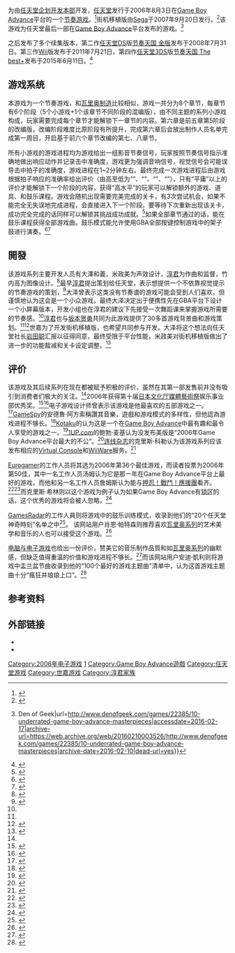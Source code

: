 {{NoteTA
| G1=Games
}}
{{Infobox video game
| title = 节奏天国
| english = Rhythm Tengoku
| japanese = リズム天国
| image = File:Rhythm_Tengoku_Logo.gif
| caption = 游戏标志
| developer = [[任天堂企划开发本部|任天堂企划开发本部]]<br />J.P.Room Recordings<br /><u>街机版：</u><br />[[SEGA|SEGA]]
| publisher = [[任天堂|任天堂]]
| designer = [[淳君|淳君]]、大泽和义
| engine =
| released ='''Game Boy Advance'''{{vgrelease|JP|2006年8月3日}} '''街机'''{{vgrelease|JP|2007年9月20日}}
| genre = [[节奏游戏|节奏]]
| modes = 单人<br />多人<small>（街机版）</small>
| platforms = [[Game_Boy_Advance|Game Boy Advance]]<br />[[街机|街机]]
| arcade system = Sega [[NAOMI|NAOMI]]
}}

{{vgname|节奏天国|ja=リズム天国|en=Rhythm Tengoku}}为由[[任天堂企划开发本部|任天堂企划开发本部]]开发，[[任天堂|任天堂]]发行于2006年8月3日在[[Game_Boy_Advance|Game Boy Advance]]平台的一个[[节奏游戏|节奏游戏]]。<ref>{{cite web |title=E3 2006: Rhythm Tengoku Revealed |url=http://www.ign.com/articles/2006/05/12/e3-2006-rhythm-tengoku-revealed |work=[[IGN|IGN]] |last=Gantayat |first=Anoop |date=2006-05-12 |accessdate=2013-12-03}}</ref>街机移植版由[[Sega|Sega]]于2007年9月20日发行。<ref>{{cite web|script-title=am-netアーケードゲームデーターベース|url=http://am-net.xtr.jp/game/profile.cgi?_v=1178771121|language=ja}}</ref>该游戏为任天堂最后一部在[[Game_Boy_Advance|Game Boy Advance]]平台发布的游戏。<ref>{{cite web|title=10 underrated Game Boy Advance masterpieces {{!}} Den of Geek|url=http://www.denofgeek.com/games/22385/10-underrated-game-boy-advance-masterpieces|accessdate=2016-02-17|archive-url=https://web.archive.org/web/20160210003526/http://www.denofgeek.com/games/22385/10-underrated-game-boy-advance-masterpieces|archive-date=2016-02-10|dead-url=yes}}</ref>

之后发布了多个续集版本，第二作[[任天堂DS|任天堂DS]]版[[节奏天国_黄金版|节奏天国 金版]]发布于2008年7月31日。第三作[[Wii|Wii]]版{{tsl|ja|みんなのリズム天国|大家的节奏天国}}发布于2011年7月21日，第四作[[任天堂3DS|任天堂3DS]]版[[节奏天国_The_best+|节奏天国 The best+]]发布于2015年6月11日。<ref>{{cite web|title=《节奏天国The best+》新作超带感预告 不知不觉跟着抖腿 _ 游民星空 GamerSky.com|url=http://www.gamersky.com/news/201505/592753.shtml}}</ref>

== 游戏系统 ==

本游戏为一个节奏游戏，和[[瓦里奥系列|瓦里奥制造]]比较相似，游戏一共分为8个章节，每章节有6个阶段（5个小游戏+1个该章节不同阶段的混编版），由不同主题的系列小游戏构成，玩家需要完成每个章节才能解锁下一章节的内容。第六章是前五章第5阶段的改编版，改编阶段难度比原阶段有所提升，完成第六章后会放出制作人员名单完成第一周目，开启基于前六个章节改编的第七、八章节。

所有小游戏的游戏进程均为游戏给出一组影音节奏信号，玩家按照节奏信号指示准确地做出响应动作并记录击中准确度，游戏更为强调音响信号，视觉信号会可能误导击中拍子的准确度，游戏进程在1~2分钟左右。最终完成一次游戏进程后由游戏根据拍子响应的准确率给出评价（由高至低为“{{nihongo|高水平|ハイレベル}}”、“{{nihongo|平庸|平凡}}”、“{{nihongo|不过平庸|でも平凡}}”、“{{nihongo|重来|やりなおし}}”），只有“平庸”以上的评价才能解锁下一个阶段的内容，获得“高水平”的玩家可以解锁额外的游戏、道具、和鼓乐课程。游戏会随机出现需要完美完成的关卡，有3次尝试机会，如果不能完全无失误地完成进程，会直接进入下一个阶段，要等待下次重新出现该关卡，成功完全完成的话同样可以解锁其挑战成功成就。<ref>{{cite web|title=GBA版节奏天国攻略 _NDS掌机站_NDS.DUOWAN.COM:|url=http://nds.duowan.com/0807/81451432739.html|access-date=2016-02-17|archive-url=https://web.archive.org/web/20160224135342/http://nds.duowan.com/0807/81451432739.html|archive-date=2016-02-24|dead-url=yes}}</ref>如果全部章节通过的话，能在鼓乐课程获得全部游戏曲。鼓乐模式能允许使用GBA全部按键控制游戏中的架子鼓进行演奏。<ref name="hg101">{{cite web |title=Hardcore Gaming 101: Rhythm Heaven |url=http://www.hardcoregaming101.net/rhythmtengoku/rhythmtengoku.htm |work=Hardcore Gaming 101 |last=Kalata |first=Kurt |date=April 2012 |accessdate=2013-12-03}}</ref><ref>{{cite video game |title=Rhythm Tengoku |developer=Nintendo |year=2006}}</ref>

== 開發 ==

该游戏系列主要开发人员有大澤和義，米政美为声效设计，[[淳君|淳君]]为作曲和监督，竹内高为图像设计。<ref name="iwataasks1">{{cite web |title=Iwata Asks - Rhythm Heaven |url=http://www.rhythmheaven.nintendo.com/iwata1.html |publisher=Rhythm Heaven.com |accessdate=2009-07-07 |archive-url=https://web.archive.org/web/20131216190435/http://www.rhythmheaven.nintendo.com/iwata1.html |archive-date=2013-12-16 |dead-url=yes }}</ref>最早[[淳君|淳君]]提出策划给任天堂，表示想提供一个不依靠视觉提示的节奏游戏的策划，<ref>{{cite web |title=J-Pop Producer Tsunku Perfects Music Games With Rhythm Heaven |url=http://www.wired.com/gamelife/2009/04/qa-japans-pop-i/ |work=''[[连线|《连线》杂志]]'' |last=Kohler |first=Chris |date=2009-04-10 |accessdate=2013-12-03}}</ref>大泽曾表示这类没有节奏谱的游戏可能会受到人们喜欢，但谨慎地认为这会是一个小众游戏，最终大泽决定出于便携性先在GBA平台下设计一个小屏幕版本，开发小组也在淳君的建议下先接受一次舞蹈课来掌握游戏所需要的节奏感。<ref name="iwataasks1" />[[淳君|淳君]]也与[[坂本贺勇|坂本贺勇]]共同为此游戏提供了30多首游戏背景曲和游戏策划。<ref name="iwataasks1" /><ref>{{Cite web | date = 2006-08-03 | url = http://www.1101.com/nintendo/rythm_heaven/01.html | script-title = つんく♂さんに教わるリズム論『リズム天国』でノリ感アップ！ | publisher = ほぼ日刊イトイ新聞 | language = ja | accessdate = 2010-01-23}}</ref>世嘉为了开发街机移植版，也希望共同参与开发。大泽将这个想法向任天堂社长[[岩田聪|岩田聪]]汇报以征得同意，最终受限于平台性能，米政美对街机移植版做出了进一步的功能裁减和关卡设定调整。<ref name="iwataasks2">{{cite web |title=Iwata Asks - Rhythm Heaven (2) |url=http://www.rhythmheaven.nintendo.com/iwata2.html |publisher=Rhythm Heaven.com |accessdate=2009-07-07 |archive-url=https://web.archive.org/web/20131216223737/http://www.rhythmheaven.nintendo.com/iwata2.html |archive-date=2013-12-16 |dead-url=yes }}</ref>

== 评价 ==

该游戏及其后续系列在现在都被赋予积极的评价，虽然在其第一部发售前并没有吸引到消费者们极大的关注。<ref name="iwataasks1" />2006年获得第十届[[文化廳媒體藝術祭|日本文化厅媒體藝術祭]]娱乐事业部优秀奖。<ref>{{cite web|script-title=「リズム天国ゴールド」レビュー：リズムにノってスクリーンをはじけば、そこは天国――あのリズムゲームがゴールドになって帰ってきた！ (1/3) - ITmedia +D Games|url=http://www.itmedia.co.jp/games/articles/0808/06/news024.html|language=ja}}</ref><ref>{{cite web|script-title=文化庁メディア芸術祭エンターテインメント部門の大賞に『大神(OKAMI)』！ - ファミ通.com|url=http://www.famitsu.com/game/news/2006/12/15/103,1166176115,64581,0,0.html|website=Fami通|accessdate=2016-01-16|language=ja}}</ref>电子游戏设计师{{tsl|en|Frank Lantz|弗兰克·兰茨}}曾表示该游戏是他最喜欢的五部游戏之一。<ref>{{cite book |last1=Fullerton |first1=Tracy |authorlink1=Tracy Fullerton |title=Game design workshop: a playcentric approach to creating innovative games |accessdate=2009-09-18 |publisher= |page=143 |isbn=0-240-80974-2}}</ref>[[GameSpy|GameSpy]]的安德魯·阿方索稱讚其音樂，遊戲和游戏模式的多样性，但他認為游戏进程不够长。<ref>{{cite web |title=GameSpy: Rhythm Tengoku |url=http://gba.gamespy.com/gameboy-advance/rhythm-tengoku/724127p1.html |work=[[GameSpy|GameSpy]] |last=Alfonso |first=Andrew |date=2006-08-08 |accessdate=2013-12-03 |deadurl=yes |archiveurl=https://web.archive.org/web/20130928063447/http://gba.gamespy.com/gameboy-advance/rhythm-tengoku/724127p1.html |archivedate=2013-09-28 }}</ref>[[Kotaku|Kotaku]]的{{tsl|en|Brian_Crecente|布莱恩·克里森特}}认为这是一个在[[Game_Boy_Advance|Game Boy Advance]]中最有趣和最令人享受的游戏之一。<ref>{{cite web |title=Rhythm Heaven is Where Idols Go to Press Buttons |url=http://kotaku.com/5826821/rhythm-heaven-is-where-idols-go-to-press-buttons/ |work=[[Kotaku|Kotaku]] |last=Ashcraft |first=Brian |date=2011-08-02 |accessdate=2013-12-16}}</ref>[[1UP.com|1UP.com]]的鲍勃·麦基认为没发布美版是“2006年Game Boy Advance平台最大的不公”。<ref>{{cite web |title=1UP's Favorite Games of 2012: Rhythm Heaven Fever |url=http://www.1up.com/news/1up-favorite-games-2012-rhythm |work=[[1UP.com|1UP.com]] |last=Mackey |first=Bob |date=2012-12-26 |accessdate=2013-12-16 |deadurl=yes |archiveurl=https://web.archive.org/web/20131216190809/http://www.1up.com/news/1up-favorite-games-2012-rhythm |archivedate=2013-12-16 }}</ref>[[连线_(杂志)|连线杂志]]的克里斯·科勒认为该游戏系列应该发布相应的[[Virtual_Console|Virtual Console]]和[[WiiWare|WiiWare]]服务。<ref>{{cite web |title=To EarthBound‘s Long-Suffering, Dedicated Fans |url=http://www.wired.com/gamelife/2007/09/earthbounds-lon/ |work=''[[连线_(杂志)|Wired]]'' |last=Kohler |first=Chris |date=2007-09-07 |accessdate=2013-12-16}}</ref>

[[Eurogamer|Eurogamer]]的工作人员将其选为2006年第36个最佳游戏，而读者投票为2006年第50佳，其中一名工作人员汤姆认为它是那一年在Game Boy Advance平台上最好的游戏，而他和另一名工作人员詹姆斯认为能与[[押忍！戰鬥！應援團|押忍！戰鬥！應援團]]看齐。<ref name="eg">{{cite web |title=Eurogamer's Top 50 Games of 2006: 40 - 31 |url=http://www.eurogamer.net/articles/eurogamers-top-50-games-of-2006-40-31-article |work=[[Eurogamer|Eurogamer]] |date=2006-12-26 |accessdate=2013-12-16}}</ref><ref>{{cite web |title=Eurogamer Readers' Top 50 Games of 2006 |url=http://www.eurogamer.net/articles/eurogamer-readers-top-50-games-of-2006-article |work=[[Eurogamer|Eurogamer]] |date=2007-01-18 |accessdate=2013-12-16}}</ref>而克里斯·希林则以这个游戏为例子认为如果Game Boy Advance有[[锁区|锁区]]的话，这个优秀的游戏将会被人忽略。<ref>{{cite web |title=DS Imports: The Last Hurrah |url=http://www.eurogamer.net/articles/2011-05-27-ds-imports-the-last-hurrah-review?page=2 |work=[[Eurogamer|Eurogamer]] |last=Schilling |first=Chris |date=2011-05-30 |accessdate=2013-12-16}}</ref>

[[GamesRadar|GamesRadar]]的工作人員则将游戏中的鼓乐训练模式，收录到他们的“20个任天堂神奇時刻”名单之中<ref>{{cite web |title=20 Magical Nintendo moments |url=http://www.gamesradar.com/20-magical-nintendo-moments/?page=4 |work=[[GamesRadar|GamesRadar]] |date=2012-06-23 |accessdate=2013-12-03 |archiveurl=https://web.archive.org/web/20131219165020/http://www.gamesradar.com/20-magical-nintendo-moments/?page=4 |archivedate=2013-12-19 |deadurl=yes }}</ref>。
该网站用户肖恩·帕特森则推荐喜欢[[瓦里奥系列|瓦里奥系列]]的艺术美学和音乐的人也可以接受这个游戏。<ref>{{cite web |title=The History of Music Games |url=http://www.gamesradar.com/the-history-of-music-games/?page=4 |work=[[GamesRadar|GamesRadar]] |last=Patterson |first=Shane |date=2012-06-23 |accessdate=2013-12-16}}</ref>

[[电脑与电子游戏|电脑与电子游戏]]也给出一份评价，赞美它的音乐制作品質和如[[瓦里奥系列|瓦里奥系列]]的幽默感，但缺乏值得重温的价值和游戏进程不够长。<ref>{{cite web |title=Review: Rhythm Tengoku |url=http://www.computerandvideogames.com/151591/reviews/rhythm-tengoku-review/ |work=[[Computer_and_Video_Games|Computer and Video Games]] |date=2006-12-13 |accessdate=2013-12-03}}</ref>而该网站用户安迪·凱利则将游戏中盂兰盆节曲收录到他的“100个最好的游戏主题曲”清单中，认为这首游戏主题曲十分“瘋狂并琅琅上口”。<ref name="odori">{{cite web |title=Video game soundtracks: The 100 best themes of all time (Part 2) |url=http://www.computerandvideogames.com/345551/features/video-game-soundtracks-the-100-best-themes-of-all-time-part-2/ |work=[[Computer_and_Video_Games|Computer and Video Games]] |last=Kelly |first=Andy |date=2012-04-29 |accessdate=2013-12-03}}</ref>

== 参考资料 ==
{{reflist|2}}

== 外部链接 ==
* {{Official|https://www.nintendo.co.jp/n08/brij/|name=官方网站}}{{ja}}
* {{Official|http://rhythm-tengoku.sega.jp/|name=街机版官方网站}}{{ja}}

{{节奏天国}}

{{DEFAULTSORT:Rhythm Tengoku}}
[[Category:2006年电子游戏|Category:2006年电子游戏]]
[[Category:节奏天国系列|1]]
[[Category:Game_Boy_Advance遊戲|Category:Game Boy Advance遊戲]]
[[Category:任天堂游戏|Category:任天堂游戏]]
[[Category:世嘉游戏|Category:世嘉游戏]]
[[Category:淳君家族|Category:淳君家族]]
